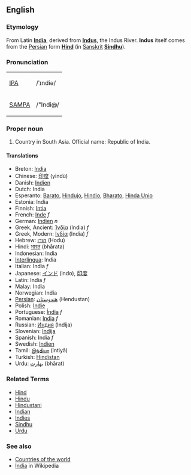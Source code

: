 ==English==
===Etymology===
From Latin '''[[India]]''', derived from '''[[Indus]]''', the Indus River. '''Indus''' itself comes from the [[Persian]] form '''[[Hind]]''' (in [[Sanskrit]] '''[[Sindhu]]''').

===Pronunciation===
{| border=1 cellpadding=5
| [[w:IPA|IPA]] || /ˈɪndiə/
|-
| [[w:SAMPA|SAMPA]] || /"Indi@/
|}

===Proper noun===
# Country in South Asia. Official name: Republic of India.

====Translations====
*Breton: [[India]]
*Chinese: [[印度]] (yìndù)
*Danish: [[Indien]]
*Dutch: India
*Esperanto: [[Barato]], [[Hindujo]], [[Hindio]], [[Bharato]], [[Hinda Unio]]
*Estonia: India
*Finnish: [[Intia]]
*French: [[Inde]] ''f''
*German: [[Indien]] ''n''
*Greek, Ancient: [[Ἰνδία]] (India) ''f''
*Greek, Modern: [[Ινδία]] (India) ''f'' 
*Hebrew: [[הודו]] (Hodu)
*Hindi: [[भारत]] (bhārata)
*Indonesian: India
*[[Interlingua]]: India
*Italian: India ''f''
*Japanese: [[インド]] (indo), [[印度]]
*Latin: India ''f''
*Malay: India
*Norwegian: India
*[[Persian]]: [[هندوستان]] (Hendustan)
*Polish: [[Indie]]
*Portuguese: [[Índia]] ''f''
*Romanian: [[India]] ''f''
*Russian: [[Индия]] (Indija)
*Slovenian: [[Indija]]
*Spanish: India ''f''
*Swedish: [[Indien]]
*Tamil: [[இந்தியா]] (intiyā)
*Turkish: [[Hindistan]]
*Urdu: [[بهارت]] (bhārat)

===Related Terms===
*[[Hind]]
*[[Hindu]]
*[[Hindustani]]
*[[Indian]]
*[[Indies]]
*[[Sindhu]]
*[[Urdu]]


===See also===
* [[Countries of the world]]
* [[w:India|India]] in Wikipedia